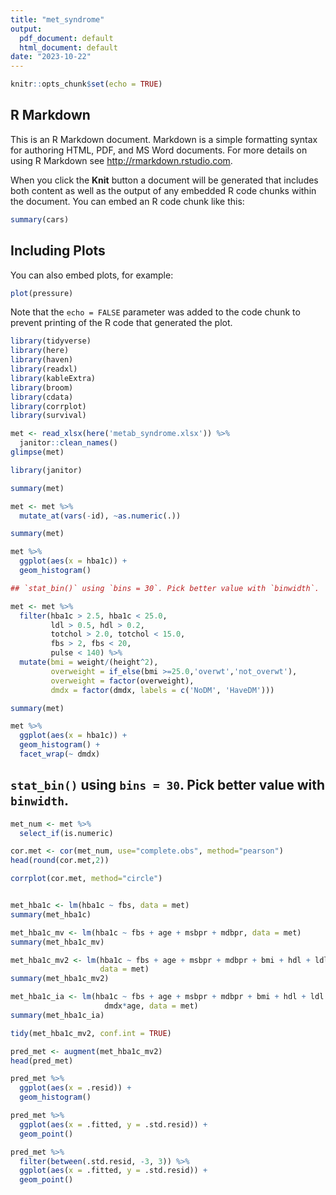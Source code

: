 ---
title: "met_syndrome"
output:
  pdf_document: default
  html_document: default
date: "2023-10-22"
---

```{r setup, include=FALSE}
knitr::opts_chunk$set(echo = TRUE)
```

## R Markdown

This is an R Markdown document. Markdown is a simple formatting syntax for authoring HTML, PDF, and MS Word documents. For more details on using R Markdown see <http://rmarkdown.rstudio.com>.

When you click the **Knit** button a document will be generated that includes both content as well as the output of any embedded R code chunks within the document. You can embed an R code chunk like this:

```{r cars}
summary(cars)
```

## Including Plots

You can also embed plots, for example:

```{r pressure, echo=FALSE}
plot(pressure)
```

Note that the `echo = FALSE` parameter was added to the code chunk to prevent printing of the R code that generated the plot.

```{r}
library(tidyverse)
library(here)
library(haven)
library(readxl)
library(kableExtra)
library(broom)
library(cdata)
library(corrplot)
library(survival)
```
```{r}
met <- read_xlsx(here('metab_syndrome.xlsx')) %>% 
  janitor::clean_names()
glimpse(met)
```
```{r}
library(janitor)

```

```{r}
summary(met)
```
```{r}
met <- met %>% 
  mutate_at(vars(-id), ~as.numeric(.))
```
```{r}
summary(met)
```




```{r}
met %>% 
  ggplot(aes(x = hba1c)) + 
  geom_histogram() 
```
```{r}
## `stat_bin()` using `bins = 30`. Pick better value with `binwidth`.
```

```{r}
met <- met %>% 
  filter(hba1c > 2.5, hba1c < 25.0, 
         ldl > 0.5, hdl > 0.2,  
         totchol > 2.0, totchol < 15.0,
         fbs > 2, fbs < 20,
         pulse < 140) %>% 
  mutate(bmi = weight/(height^2), 
         overweight = if_else(bmi >=25.0,'overwt','not_overwt'),
         overweight = factor(overweight),
         dmdx = factor(dmdx, labels = c('NoDM', 'HaveDM')))
```



```{r}
summary(met)

```
```{r}
met %>% 
  ggplot(aes(x = hba1c)) + 
  geom_histogram() +
  facet_wrap(~ dmdx)
```

## `stat_bin()` using `bins = 30`. Pick better value with `binwidth`.

```{r}
met_num <- met %>% 
  select_if(is.numeric)
```

```{r}
cor.met <- cor(met_num, use="complete.obs", method="pearson")
head(round(cor.met,2))
```
```{r}
corrplot(cor.met, method="circle")
```
```{r}

```



```{r}
met_hba1c <- lm(hba1c ~ fbs, data = met)
summary(met_hba1c)
```


```{r}
met_hba1c_mv <- lm(hba1c ~ fbs + age + msbpr + mdbpr, data = met)
summary(met_hba1c_mv)
```


```{r}
met_hba1c_mv2 <- lm(hba1c ~ fbs + age + msbpr + mdbpr + bmi + hdl + ldl + dmdx, 
                    data = met)
summary(met_hba1c_mv2)
```


```{r}
met_hba1c_ia <- lm(hba1c ~ fbs + age + msbpr + mdbpr + bmi + hdl + ldl + dmdx +
                     dmdx*age, data = met)
summary(met_hba1c_ia)
```




```{r}
tidy(met_hba1c_mv2, conf.int = TRUE)
```



```{r}
pred_met <- augment(met_hba1c_mv2)
head(pred_met)
```



```{r}
pred_met %>% 
  ggplot(aes(x = .resid)) +
  geom_histogram()
```



```{r}
pred_met %>% 
  ggplot(aes(x = .fitted, y = .std.resid)) +
  geom_point()
```



```{r}
pred_met %>% 
  filter(between(.std.resid, -3, 3)) %>% 
  ggplot(aes(x = .fitted, y = .std.resid)) +
  geom_point() 
```



```{r}

```

